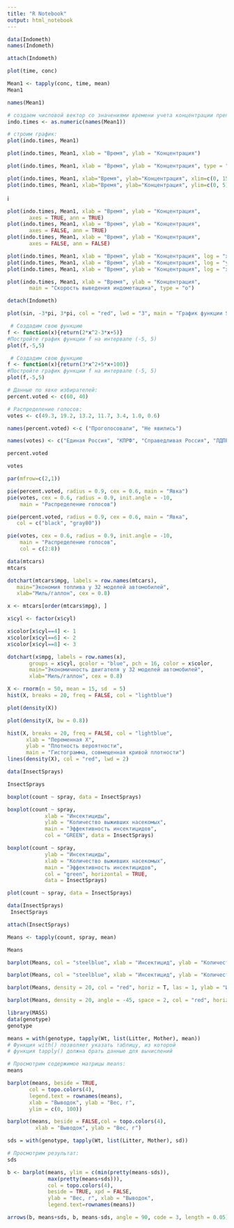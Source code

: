 ```yaml
---
title: "R Notebook"
output: html_notebook
---
```



```r
data(Indometh)
names(Indometh)
```

```r
attach(Indometh)
```

```r
plot(time, conc)
```

```r
Mean1 <- tapply(conc, time, mean)
Mean1
```

```r
names(Mean1)
```

```r
# создаем числовой вектор со значениями времени учета концентрации препарата:
indo.times <- as.numeric(names(Mean1))

# строим график:
plot(indo.times, Mean1)
```

```r
plot(indo.times, Mean1, xlab = "Время", ylab = "Концентрация")
```

```r
plot(indo.times, Mean1, xlab = "Время", ylab = "Концентрация", type = "o")
```

```r
plot(indo.times, Mean1, xlab="Время", ylab="Концентрация", xlim=c(0, 15))
plot(indo.times, Mean1, xlab="Время", ylab="Концентрация", ylim=c(0, 5))
```

i
```r
plot(indo.times, Mean1, xlab = "Время", ylab = "Концентрация",
       axes = TRUE, ann = TRUE)
plot(indo.times, Mean1, xlab = "Время", ylab = "Концентрация",
       axes = FALSE, ann = TRUE)
plot(indo.times, Mean1, xlab = "Время", ylab = "Концентрация",
       axes = FALSE, ann = FALSE)
```

```r
plot(indo.times, Mean1, xlab = "Время", ylab = "Концентрация", log = "x")
plot(indo.times, Mean1, xlab = "Время", ylab = "Концентрация", log = "y")
plot(indo.times, Mean1, xlab = "Время", ylab = "Концентрация", log = "xy")
```

```r
plot(indo.times, Mean1, xlab = "Время", ylab = "Концентрация",
       main = "Скорость выведения индометацина", type = "o")
```

```r
detach(Indometh)
```

```r
plot(sin, -3*pi, 3*pi, col = "red", lwd = "3", main = "График функции Sin(x)" , xlab = "x", ylab= "Sin(x)" , sub = "Интервал изменения аргумента = (-3*pi, 3*pi)") 
```

```r
 # Создадим свою функцию
f <- function(x){return(2*x^2-3*x+5)}
#Постройте график функции f на интервале (-5, 5)
plot(f,-5,5)
```

```r
 # Создадим свою функцию
f <- function(x){return(3*x^2+5*x+100)}
#Постройте график функции f на интервале (-5, 5)
plot(f,-5,5)
```

```r
# Данные по явке избирателей:
percent.voted <- c(60, 40)

# Распределение голосов:
votes <- c(49.3, 19.2, 13.2, 11.7, 3.4, 1.0, 0.6)
```

```r
names(percent.voted) <-c ("Проголосовали", "Не явились")

names(votes) <- c("Единая Россия", "КПРФ", "Справедливая Россия", "ЛДПР", "Яблоко", "Патриоты России", "Правое дело")
```

```r
percent.voted
```

```r
votes
```

```r
par(mfrow=c(2,1))
```

```r
pie(percent.voted, radius = 0.9, cex = 0.6, main = "Явка")
pie(votes, cex = 0.6, radius = 0.9, init.angle = -10,
    main = "Распределение голосов")
```

```r
pie(percent.voted, radius = 0.9, cex = 0.6, main = "Явка", 
   col = c("black", "gray80"))

pie(votes, cex = 0.6, radius = 0.9, init.angle = -10,
    main = "Распределение голосов",
    col = c(2:8))
```

```r
data(mtcars)
mtcars
```

```r
dotchart(mtcars$mpg, labels = row.names(mtcars),
   main="Экономия топлива у 32 моделей автомобилей",
   xlab="Миль/галлон", cex = 0.8)

```

```r
x <- mtcars[order(mtcars$mpg), ]
```

```r
x$cyl <- factor(x$cyl)
```

```r
x$color[x$cyl==4] <- 1
x$color[x$cyl==6] <- 2
x$color[x$cyl==8] <- 3
```

```r
dotchart(x$mpg, labels = row.names(x),		
       groups = x$cyl, gcolor = "blue", pch = 16, color = x$color,
       main="Экономичность двигателя у 32 моделей автомобилей",
       xlab="Миль/галлон", cex = 0.8)
```

```r
X <- rnorm(n = 50, mean = 15, sd  = 5)
hist(X, breaks = 20, freq = FALSE, col = "lightblue")
```

```r
plot(density(X))
```

```r
plot(density(X, bw = 0.8))
```

```r
hist(X, breaks = 20, freq = FALSE, col = "lightblue",
      xlab = "Переменная X",
      ylab = "Плотность вероятности",
      main = "Гистограмма, совмещенная кривой плотности")
lines(density(X), col = "red", lwd = 2)
```

```r
data(InsectSprays)
```

```r
InsectSprays
```

```r
boxplot(count ~ spray, data = InsectSprays)
```

```r
boxplot(count ~ spray,
            xlab = "Инсектициды",
            ylab = "Количество выживших насекомых",
            main = "Эффективность инсектицидов",
            col = "GREEN", data = InsectSprays)
```

```r
boxplot(count ~ spray,
            ylab = "Инсектициды",
            xlab = "Количество выживших насекомых",
            main = "Эффективность инсектицидов",
            col = "green", horizontal = TRUE,
            data = InsectSprays)
```

```r
plot(count ~ spray, data = InsectSprays)
```

```r
data(InsectSprays)
 InsectSprays 
```

```r
attach(InsectSprays)
```

```r
Means <- tapply(count, spray, mean) 
```

```r
Means
```

```r
barplot(Means, col = "steelblue", xlab = "Инсектицид", ylab = "Количество выживших насекомых") 
```

```r
barplot(Means, col = "steelblue", xlab = "Инсектицид", ylab = "Количество выживших насекомых", border = "red", width = sqrt(Means))
```

```r
barplot(Means, density = 20, col = "red", horiz = T, las = 1, ylab = "Инсектицид", xlab = "Количество выживших инсекомых") # аргумент las=1 заставляет названия инсектицидов принять вертикальное положение
```
 
```r
barplot(Means, density = 20, angle = -45, space = 2, col = "red", horiz = TRUE, las = 1, ylab = "Инсектицид", xlab = "Количество выживших инсекомых")
```

```r
library(MASS)
data(genotype)
genotype
```

```r
means = with(genotype, tapply(Wt, list(Litter, Mother), mean))
# Функция with() позволяет указать таблицу, из которой
# функция tapply() должна брать данные для вычислений

# Просмотрим содержимое матрицы means:
means
```

```r
barplot(means, beside = TRUE,
       col = topo.colors(4),
       legend.text = rownames(means),
       xlab = "Выводок", ylab = "Вес, г",
       ylim = c(0, 100))
```

```r
barplot(means, beside = FALSE,col = topo.colors(4),
         xlab = "Выводок", ylab = "Вес, г")
```

```r
sds = with(genotype, tapply(Wt, list(Litter, Mother), sd))

# Просмотрим результат:
sds
```

```r
b <- barplot(means, ylim = c(min(pretty(means-sds)),
             max(pretty(means+sds))),
             col = topo.colors(4),
             beside = TRUE, xpd = FALSE,
             ylab = "Вес, г", xlab = "Выводок",
             legend.text=rownames(means))

arrows(b, means+sds, b, means-sds, angle = 90, code = 3, length = 0.05)
```























